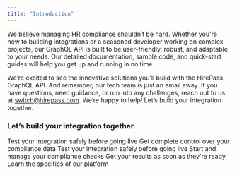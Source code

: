 ```yaml
---
title: "Introduction"
---
```


We believe managing HR compliance shouldn’t be hard.
Whether you're new to building integrations or a seasoned developer working on complex projects, our GraphQL API is built to be user-friendly, robust, and adaptable to your needs. Our detailed documentation, sample code, and quick-start guides will help you get up and running in no time.

We’re excited to see the innovative solutions you’ll build with the HirePass GraphQL API. And remember, our tech team is just an email away. If you have questions, need guidance, or run into any challenges, reach out to us at [switch@hirepass.com](mailto:switch@hirepass.com). We’re happy to help\!
Let’s build your integration together.

### Let’s build your integration together.

<CardGroup cols={3}>
  <Card title="Environments" horizontal={false} href="https://docs.hirepass.com/environments/stage" img="/images/icon-environments.png">
    Test your integration safely before going live
  </Card>
  
  <Card title="GraphQL API" horizontal={false} href="https://docs.hirepass.com/environments/stage" img="/images/icon-graphql.png">
    Get complete control over your compliance data
  </Card>
  <Card title="Authentication" horizontal={false} href="https://docs.hirepass.com/graphql/api-authentication-key" img="/images/icon-auth.png">
    Test your integration safely before going live
  </Card>
  <Card title="Requests" horizontal={false} href="https://docs.hirepass.com/requests" img="/images/icon-requests.png">
Start and manage your compliance checks
  </Card>
  <Card title="Results" horizontal={false} href="https://docs.hirepass.com/results/managing-results" img="/images/icon-results.png">
    Get your results as soon as they're ready
  </Card>
  
  <Card title="Support" horizontal={false} href="mailto:trust@hirepass.com" img="/images/icon-results.png">
    Learn the specifics of our platform
  </Card>
</CardGroup>